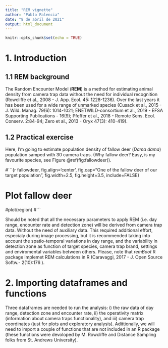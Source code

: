 ```yaml
---
title: "REM vignette"
author: "Pablo Palencia"
date: "8 de abril de 2021"
output: html_document
---
```


```r
knitr::opts_chunk$set(echo = TRUE)
```

# 1. Introduction

## 1.1 REM background
The Random Encounter Model (**REM**) is a method for estimating animal density from camera trap data without the need for individual recognition (Rowcliffe et al., 2008 - J. App. Ecol. 45: 1228-1236). Over the last years it has been used for a wide range of unmarked species (Cusack et al., 2015 - J. Wild. Manag. 79(6): 1014-1021; ENETWILD-consortium et al., 2019 - EFSA Supporting Publications - 16(9); Pfeffer et al., 2018 - Remote Sens. Ecol. Conserv. 2:84-94; Zero et al., 2013 - Oryx 47(3): 410-419).

## 1.2 Practical exercise
Here, I'm going to estimate population density of fallow deer (*Dama dama*) population samped with 30 camera traps. (Why fallow deer? Easy, is my favourite species, see Figure \@ref(fig:fallowdeer)).

#```{r fallowdeer, fig.align='center', fig.cap="One of the fallow deer of our target population", fig.width=2.5, fig.height=3.5, include=FALSE}

# Plot fallow deer  

#plot(region)
#```

Should be noted that all the necessary parameters to apply REM (i.e. day range, encounter rate and detection zone) will be derived from camera trap data. Without the need of auxiliary data. This required additional effort, especialy during image processing, but it is recommended taking into account the spatio-temporal variations in day range, and the variability in detection zone as function of target species, camera trap brand, settings and enviromental variables between others. Please, note that *remBoot* R package implemet REM calculations in R (Caravaggi, 2017 - J. Open Source Softw.- 2(10):176 ).

# 2. Importing dataframes and functions
Three dataframes are needed to run the analysis: i) the raw data of day range, detection zone and encounter rate, ii) the operativity matrix (information about camera traps functionality), and iii) camera trap coordinates (just for plots and exploratory analysis). 
Adittionally, we will need to import a couple of functions that are not included in an R package (these functions were devoloped by M. Rowcliffe and Distance Sampling folks from St. Andrews University).

